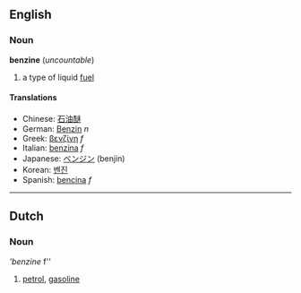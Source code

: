 ==English==
===Noun===
'''benzine''' (''uncountable'')

# a type of liquid [[fuel]]

====Translations====
*Chinese: [[石油醚]]
*German: [[Benzin]] ''n''
*Greek: [[βενζίνη]] ''f''
*Italian: [[benzina]] ''f''
*Japanese: [[ベンジン]] (benjin)
*Korean: [[벤진]]
*Spanish: [[bencina]] ''f''

----

==Dutch==
===Noun===
'''benzine'' f''

# [[petrol]], [[gasoline]]